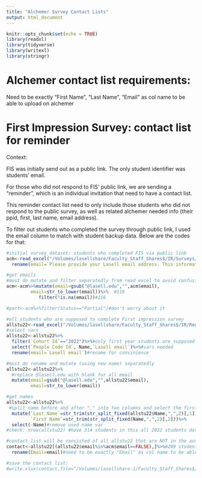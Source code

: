 ```yaml
---
title: "Alchemer Survey Contact Lists"
output: html_document
---
```



```r
knitr::opts_chunk$set(echo = TRUE)
library(readxl)
library(tidyverse)
library(writexl)
library(stringr)
```

# Alchemer contact list requirements:

Need to be exactly "First Name", "Last Name", "Email" as col name to be able to upload on alchemer


# First Impression Survey: contact list for reminder

Context:

FIS was initially send out as a public link. The only student identifier was students' email. 

For those who did not respond to FIS' public link, we are sending a "reminder", which is an individual invitation that need to have a contact list.

This reminder contact list need to only include those students who did not respond to the public survey, as well as related alchemer needed info (their ppid, first, last name, email address). 

To filter out students who completed the survey through public link, I used the email column to match with student backup data. Below are the codes for that: 


```r
#initial survey dataset: students who completed FIS via public link
acm<-read_excel("/Volumes/lasellshare/Faculty_Staff_Shares$/IR/Surveys/Lasell Internal/First Impressions/2022 Fall/archive/alchemer9.26_raw.xlsx")%>%
  rename(email=`Please provide your Lasell email address. This information is needed for research purposes. Your personal information will be kept confidential and will not appear on any report. `)

#get emails
#must do mutate and filter separatedly from read excel to avoid confusing reading order
acm<-acm%>%mutate(email=gsub("@lasell.edu","",acm$email),
         email=str_to_lower(email))%>%  #119  
            filter(!is.na(email))#116

#part<-acm%>%filter(Status=="Partial")#don't worry about it
```

```r
#all students who are supposed to complete First impression survey
allstu22<-read_excel("/Volumes/lasellshare/Faculty_Staff_Shares$/IR/Registrar Reports/2022 Fall/Fall 2022 UG Backup Data Report.xlsx")
#select vars
allstu22<-allstu22%>%
  filter(`Cohort Id`=="2022")%>%#only first year students are supposed to complete first impression survey
  select(`People Code Id`, Name,`Lasell email`)%>%#vars needed
  rename(email=`Lasell email`)#rename for convinience

#must do rename and mutate (using new name) separatedly
allstu22<-allstu22%>%
  #replace @lasell.edu with blank for all email
  mutate(email=gsub("@lasell.edu","",allstu22$email),
         email=str_to_lower(email))

#get names  
allstu22<-allstu22%>%
 #split name before and after "," into two columns and select the first and second cols respectively      
  mutate(`Last Name`=str_trim(str_split_fixed(allstu22$Name,",",2)[,1]),
         `First Name`=str_trim(str_split_fixed(Name,",",2)[,2]))%>%
  select(-Name)#remove used name var
#check: nrow(allstu22) #have 314 students in this all 2022 students dataset (i.e. students that are supposed to answer FIS)
```

```r
#contact list will be consisted of all allstu22 that are NOT in the acm dataset (who already answered the survey via a public link)
contact<-allstu22[(allstu22$email%in%acm$email==FALSE),]%>%#209 students
  rename(Email=email)#need to be exactly "Email" as col name to be able to upload on alchemer

#save the contact list: 
#write.xlsx(contact,file="/Volumes/lasellshare-1/Faculty_Staff_Shares$/IR/Surveys/Lasell Internal/First Impressions/2022 Fall/ReminderContactList9.26.xlsx")
```

